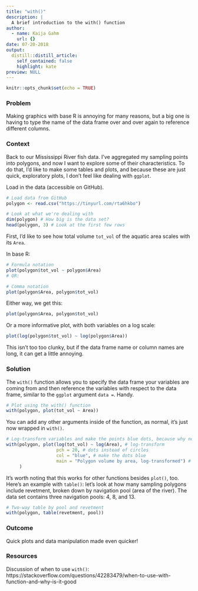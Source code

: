 ```yaml
---
title: "with()"
description: |
  A brief introduction to the with() function
author:
  - name: Kaija Gahm
    url: {}
date: 07-20-2018
output:
  distill::distill_article:
    self_contained: false
    highlight: kate
preview: NULL
---
```



```r
knitr::opts_chunk$set(echo = TRUE)
```

### Problem

Making graphics with base R is annoying for many reasons, but a big one is having to type the name of the data frame over and over again to reference different columns.

### Context

Back to our Mississippi River fish data. I've aggregated my sampling points into polygons, and now I want to explore some of their characteristics. To do that, I'd like to make some tables and plots, and because these are just quick, exploratory plots, I don't feel like dealing with `ggplot`.

Load in the data (accessible on GitHub).

```r
# Load data from GitHub
polygon <- read.csv("https://tinyurl.com/rta6hkbo") 

# Look at what we're dealing with
dim(polygon) # How big is the data set? 
head(polygon, 3) # Look at the first few rows
```

First, I'd like to see how total volume `tot_vol` of the aquatic area scales with its `Area`.

In base R:

```r
# Formula notation
plot(polygon$tot_vol ~ polygon$Area)
# OR: 

# Comma notation
plot(polygon$Area, polygon$tot_vol)
```

Either way, we get this:

```r
plot(polygon$Area, polygon$tot_vol)
```

Or a more informative plot, with both variables on a log scale:

```r
plot(log(polygon$tot_vol) ~ log(polygon$Area))
```

This isn't too too clunky, but if the data frame name or column names are long, it can get a little annoying.

### Solution

The `with()` function allows you to specify the data frame your variables are coming from and then reference the variables with respect to the data frame, similar to the `ggplot` argument `data =`. Handy.

```r
# Plot using the with() function 
with(polygon, plot(tot_vol ~ Area))
```

You can add any other arguments inside of the function, as normal, it's just now wrapped in `with()`.

```r
# Log-transform variables and make the points blue dots, because why not?
with(polygon, plot(log(tot_vol) ~ log(Area), # log-transform 
                   pch = 20, # dots instead of circles 
                   col = "blue", # make the dots blue 
                   main = "Polygon volume by area, log-transformed") # title 
     )
```

It's worth noting that this works for other functions besides `plot()`, too. Here's an example with `table()`: let's look at how many sampling polygons include revetment, broken down by navigation pool (area of the river). The data set contains three navigation pools: 4, 8, and 13.

```r
# Two-way table by pool and revetment
with(polygon, table(revetment, pool))
```

### Outcome

Quick plots and data manipulation made even quicker!

### Resources

Discussion of when to use `with()`:
https://stackoverflow.com/questions/42283479/when-to-use-with-function-and-why-is-it-good

